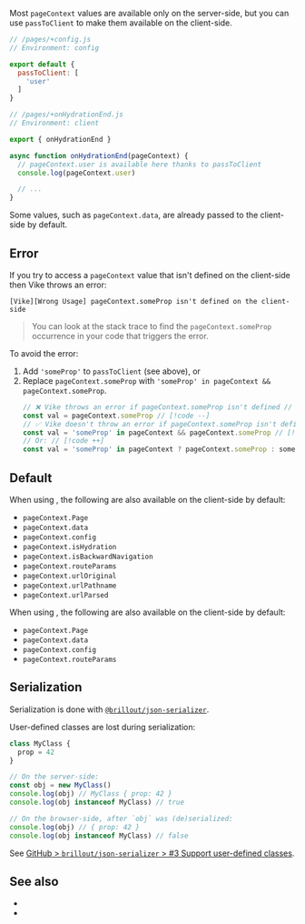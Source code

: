 
Most <Link href="/pageContext">`pageContext`</Link> values are available only on the server-side, but you can use `passToClient` to make them available on the client-side.

```js
// /pages/+config.js
// Environment: config

export default {
  passToClient: [
    'user'
  ]
}
```

```js
// /pages/+onHydrationEnd.js
// Environment: client

export { onHydrationEnd }

async function onHydrationEnd(pageContext) {
  // pageContext.user is available here thanks to passToClient
  console.log(pageContext.user)

  // ...
}
```

Some values, such as `pageContext.data`, are already passed to the client-side by <Link href="#default">default</Link>.


## Error

If you try to access a `pageContext` value that isn't defined on the client-side then Vike throws an error:

```
[Vike][Wrong Usage] pageContext.someProp isn't defined on the client-side
```

> You can look at the stack trace to find the `pageContext.someProp` occurrence in your code that triggers the error.

To avoid the error:
1. Add `'someProp'` to `passToClient` (see above), or
2. Replace `pageContext.someProp` with `'someProp' in pageContext && pageContext.someProp`.
   ```js
   // ❌ Vike throws an error if pageContext.someProp isn't defined // [!code --]
   const val = pageContext.someProp // [!code --]
   // ✅ Vike doesn't throw an error if pageContext.someProp isn't defined // [!code ++]
   const val = 'someProp' in pageContext && pageContext.someProp // [!code ++]
   // Or: // [!code ++]
   const val = 'someProp' in pageContext ? pageContext.someProp : someDefaultValue // [!code ++]
   ```


## Default

When using <Link href="/client-routing" noBreadcrumb={true} />, the following are also available on the client-side by default:
 - `pageContext.Page`
 - `pageContext.data`
 - `pageContext.config`
 - `pageContext.isHydration`
 - `pageContext.isBackwardNavigation`
 - `pageContext.routeParams`
 - `pageContext.urlOriginal`
 - `pageContext.urlPathname`
 - `pageContext.urlParsed`

When using <Link href="/server-routing" noBreadcrumb={true} />, the following are also available on the client-side by default:
 - `pageContext.Page`
 - `pageContext.data`
 - `pageContext.config`
 - `pageContext.routeParams`


## Serialization

Serialization is done with [`@brillout/json-serializer`](https://github.com/brillout/json-serializer).

User-defined classes are lost during serialization:

```js
class MyClass {
  prop = 42
}

// On the server-side:
const obj = new MyClass()
console.log(obj) // MyClass { prop: 42 }
console.log(obj instanceof MyClass) // true

// On the browser-side, after `obj` was (de)serialized:
console.log(obj) // { prop: 42 }
console.log(obj instanceof MyClass) // false
```

See [GitHub > `brillout/json-serializer` > #3 Support user-defined classes](https://github.com/brillout/json-serializer/issues/3).


## See also

 - <Link href="/pageContext" />
 - <Link href="/usePageContext" />
